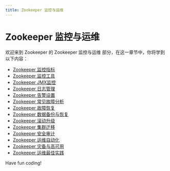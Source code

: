 ```yaml
---
title: Zookeeper 监控与运维
---
```


# Zookeeper 监控与运维

欢迎来到 Zookeeper 的 Zookeeper 监控与运维 部分，在这一章节中，你将学到以下内容：

- [Zookeeper 监控指标](./0-zookeeper-monitoring-metrics.mdx)
- [Zookeeper 监控工具](./1-zookeeper-monitoring-tool.mdx)
- [Zookeeper JMX监控](./2-zookeeper-jmx-monitoring.mdx)
- [Zookeeper 日志管理](./3-zookeeper-log-management.mdx)
- [Zookeeper 告警设置](./4-zookeeper-alarm-settings.mdx)
- [Zookeeper 常见故障分析](./5-zookeeper-common-failure-analysis.mdx)
- [Zookeeper 故障恢复](./6-zookeeper-failback.mdx)
- [Zookeeper 数据备份与恢复](./7-zookeeper-data-backup-and-recovery.mdx)
- [Zookeeper 滚动升级](./8-zookeeper-scroll-upgrade.mdx)
- [Zookeeper 集群迁移](./9-zookeeper-cluster-migration.mdx)
- [Zookeeper 安全审计](./10-zookeeper-security-audit.mdx)
- [Zookeeper 运维自动化](./11-zookeeper-operation-maintenance-automation.mdx)
- [Zookeeper 灾备与高可用](./12-zookeeper---disaster-recovery-high-availability.mdx)
- [Zookeeper 运维最佳实践](./13-zookeeper-operations-best-practices.mdx)

Have fun coding!